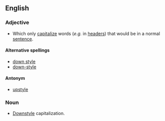 ==English==

===Adjective===
{{en-adj|-}}
*{{typography|capitalization}} Which only [[capitalize]] words (''e.g.'' in [[header]]s) that would be in a normal [[sentence]].

====Alternative spellings====
* [[down style]]
* [[down-style]]

====Antonym====
* [[upstyle]]

===Noun===
{{en-noun|-}}
*{{typography}} [[#Adjective|Downstyle]] capitalization.